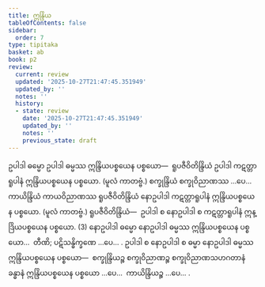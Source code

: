 ```yaml
---
title: ဣန္ဒြိယ
tableOfContents: false
sidebar:
  order: 7
type: tipitaka
basket: ab
book: p2
review:
  current: review
  updated: '2025-10-27T21:47:45.351949'
  updated_by: ''
  notes: ''
  history:
  - state: review
    date: '2025-10-27T21:47:45.351949'
    updated_by: ''
    notes: ''
    previous_state: draft
---
```



<ReviewStatus review={frontmatter.review} showDetails={true} />

<HypothesisAnnotation frontmatter={frontmatter} />

<DynamicBreadcrumb />

<Division number="404" book="p2" e="ch" v="38" p="531">

<Paragraph number="3342" book="p2">
ဥပါဒါ ဓမ္မော ဥပါဒါ ဓမ္မဿ ဣန္ဒြိယပစ္စယေန ပစ္စယော—  ရူပဇီဝိတိန္ဒြိယံ ဥပါဒါ ကဋတ္တာရူပါနံ ဣန္ဒြိယပစ္စယေန ပစ္စယော. (မူလံ ကာတဗ္ဗံ.) စက္ခုန္ဒြိယံ စက္ခုဝိညာဏဿ …ပေ…  ကာယိန္ဒြိယံ ကာယဝိညာဏဿ ရူပဇီဝိတိန္ဒြိယံ နောဥပါဒါ ကဋတ္တာရူပါနံ ဣန္ဒြိယပစ္စယေန ပစ္စယော. (မူလံ ကာတဗ္ဗံ.) <Emphasis>ရူပဇီဝိတိန္ဒြိယံ</Emphasis>—  ဥပါဒါ စ နောဥပါဒါ စ ကဋတ္တာရူပါနံ ဣန္ဒြိယပစ္စယေန ပစ္စယော. (3)
</Paragraph>

<Paragraph number="3343" book="p2">
နောဥပါဒါ ဓမ္မော နောဥပါဒါ ဓမ္မဿ ဣန္ဒြိယပစ္စယေန ပစ္စယော…  တီဏိ; ပဋိသန္ဓိက္ခဏေ …ပေ… .
</Paragraph>

<Paragraph number="3344" book="p2">
ဥပါဒါ စ နောဥပါဒါ စ ဓမ္မာ နောဥပါဒါ ဓမ္မဿ ဣန္ဒြိယပစ္စယေန ပစ္စယော—  စက္ခုန္ဒြိယဉ္စ စက္ခုဝိညာဏဉ္စ စက္ခုဝိညာဏသဟဂတာနံ ခန္ဓာနံ ဣန္ဒြိယပစ္စယေန ပစ္စယော …ပေ…  ကာယိန္ဒြိယဉ္စ …ပေ… .
</Paragraph>
</Division>